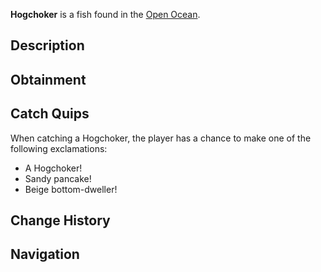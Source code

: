 {{FishInfobox
|image          = Hogchoker.png
|rarity         = Common
|sea            = Second Sea
|location       = [[Open Ocean]]
|sublocation    = 
|sources        = Fishing Rod
|radar_location = 
|prog_speed     = +12
|xp             = 20
|weather        = Clear
|time           = Day
|season         = Summer
|bait           = Sapphire Krill
|base_weight    = 10
|base_value     = 40
|weight_range   = 6
|base_chance    = 130
|base_resil     = 85
}}
'''Hogchoker''' is a {{Rarity|Common}} fish found in the [[Open Ocean]].

== Description ==
{{Description|A sandy-colored fish with beige fins, flattening itself against the ocean floor.|Bestiary Entry}}

== Obtainment ==
{{Description|It hugs the sand when the sun shines bright.|Bestiary Hint}}
{{Fish Availability|
Open Ocean
Open Ocean/Sea Leviathan
|top_rods      = 
Training Rod\283339.37\NaN;
Flimsy Rod\280964.97\22661.41;
Free Spirit Rod\213339.29\20609.73;
Astralhook Rod\193878.03\0;
Fang of the Eclipse\191902.36\17210.79;
Plastic Rod\183997.26\12197.35;
Firefly Rod\184639.72\17879.59;
Carrot Rod\191743.51\17854.96;
Azure Of Lagoon\191462.87\16102.22;
Great Dreamer Rod\175647.77\15632.84;
Lobster Rod\177341.69\15289;
Fischer's Rod\183022.71\12180.44;
Long Rod\147714.72\12303.52;
Verdant Shear Rod\186068\16530.7;
Trident Rod\179305.01\13977.36;
Blazebringer Rod\175671.92\14390.28;
No-Life Rod\157839.93\12789.73;
Ethereal Prism Rod\150972.73\12566.15;
Seraphic Rod\150716.53\11735.71;
Depthseeker Rod\147195.99\12369.73;
Challenger's Rod\146895.56\11834.67;
Avalanche Rod\146428.62\12325.37;
Rod Of The Forgotten Fang\145322.55\11354.59;
Volcanic Rod\145185.87\11958.33;
Rod Of The Exalted One\144930.49\11559.86;
Zeus Rod\144713.76\11919.45;
Rod Of The Depths\144263.16\11402.1;
Steady Rod\134834.95\9966.62
|recommended   = Free Spirit Rod
}}

== Catch Quips ==
When catching a Hogchoker, the player has a chance to make one of the following exclamations:
* A Hogchoker!
* Sandy pancake!
* Beige bottom-dweller!

== Change History ==
{{Change History|{{subst:Current Version}}}}

== Navigation ==
{{Fish Navbox|Open Ocean}}
